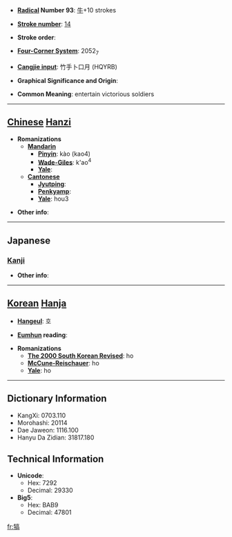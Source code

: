 * '''[[Wiktionary:Chinese radical index| Radical]] Number 93''': [[Wiktionary:Chinese radical index 牛|牛]]+10 strokes

* '''[[Wiktionary:Chinese total strokes index|Stroke number]]''': [[Wiktionary:Chinese total strokes index 14|14]]

* '''Stroke order''': 

* '''[[Wiktionary:Chinese four corner index|Four-Corner System]]''': 2052<sub>7</sub>

* '''[[Wiktionary:Chinese Cangjie index|Cangjie input]]''': 竹手卜口月 (HQYRB)

* '''Graphical Significance and Origin''': 

* '''Common Meaning''': entertain victorious soldiers

----

== [[Chinese]] [[Hanzi]] ==

* '''Romanizations'''
** '''[[Mandarin]]'''
*** '''[[Pinyin]]''': kào (kao4)
*** '''[[Wade-Giles]]''': k'ao<sup>4</sup>
*** '''[[Yale]]''': 
** '''[[Cantonese]]'''
*** '''[[Jyutping]]''':
*** '''[[Penkyamp]]''': 
*** '''[[Yale]]''': hou3

* '''Other info''': 

----

==Japanese==
===[[Kanji]]===
{{kanji|on readings=[[こう]] (kō)
|kun readings=[[ねぎらう]] (negirau)
}}

* '''Other info''':  

----

== [[Korean]] [[Hanja]] ==

* '''[[Hangeul]]''': 호

* '''[[Eumhun]] reading''': 

* '''Romanizations'''
** '''[[The 2000 South Korean Revised Romanization|The 2000 South Korean Revised]]''': ho
** '''[[McCune-Reischauer]]''': ho
** '''[[Yale]]''': ho

----

== Dictionary Information ==

* KangXi: 0703.110
* Morohashi: 20114
* Dae Jaweon: 1116.100
* Hanyu Da Zidian: 31817.180

== Technical Information ==

* '''Unicode''':
** Hex: 7292
** Decimal: 29330
* '''Big5''':
** Hex: BAB9
** Decimal: 47801

[[fr:犒]]
